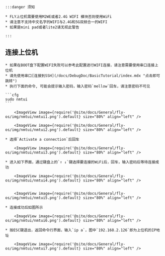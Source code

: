 

    :::danger 须知

    * FLY上位机需要使用M2WE或者2.4G WIFI 模块否则使用WiFi
    * 请注意不支持中文名字的WIFI与2.4G和5G双频合一的WIFI
    * 如果是mini pad或者lite2请无视此警告

    :::

## 连接上位机

    * 如果在BOOT盘下配置WIFI失败可以参考此配置进行WIFI连接，请注意需要使用串口连接上位机
    * 请先使用串口[连接到SSH](/docs/DebugDoc/BasicTutorial/index.mdx "点击即可跳转") 
    * 执行下面的命令, 可能会提示输入密码，输入密码`mellow`回车，请注意密码不可见

    ```cfg
    sudo nmtui
    ```

        <ImageView image={require('@site/docs/General/fly-os/img/nmtui/nmtui1.png').default} size="80%" align="left" />

        <ImageView image={require('@site/docs/General/fly-os/img/nmtui/nmtui2.png').default} size="80%" align="left" />

    * 选择`Activate a connection`后回车

        <ImageView image={require('@site/docs/General/fly-os/img/nmtui/nmtui3.png').default} size="80%" align="left" />

    * 进入如下界面，通过键盘上的`↑ ↓`键选择要连接的WiFi后，回车，输入密码后等待连接成功

        <ImageView image={require('@site/docs/General/fly-os/img/nmtui/nmtui4.png').default} size="80%" align="left" />


        <ImageView image={require('@site/docs/General/fly-os/img/nmtui/nmtui5.png').default} size="80%" align="left" />

    * 连接成功后如图所示

        <ImageView image={require('@site/docs/General/fly-os/img/nmtui/nmtui6.png').default} size="80%" align="left" />

    * 按ESC键退出，返回命令行界面，输入`ip a`，图中`192.168.2.126`即为上位机的IP地址

        <ImageView image={require('@site/docs/General/fly-os/img/nmtui/nmtui7.png').default} size="80%" align="left" />
